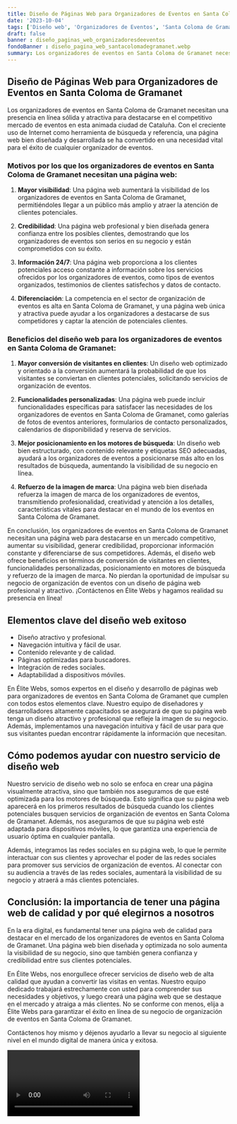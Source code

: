 ```yaml
---
title: Diseño de Páginas Web para Organizadores de Eventos en Santa Coloma de Gramanet
date: '2023-10-04'
tags: ['Diseño web', 'Organizadores de Eventos', 'Santa Coloma de Gramanet']
draft: false
banner : diseño_paginas_web_organizadoresdeeventos
fondoBanner : diseño_pagina_web_santacolomadegramanet.webp
summary: Los organizadores de eventos en Santa Coloma de Gramanet necesitan una presencia en línea sólida y atractiva para destacarse en el competitivo mercado de eventos en esta animada ciudad de Cataluña. Con el creciente uso de Internet como herramienta de búsqueda y referencia, una página web bien diseñada y desarrollada se ha convertido en una necesidad vital para el éxito de cualquier organizador de eventos.
---
```


## Diseño de Páginas Web para Organizadores de Eventos en Santa Coloma de Gramanet

Los organizadores de eventos en Santa Coloma de Gramanet necesitan una presencia en línea sólida y atractiva para destacarse en el competitivo mercado de eventos en esta animada ciudad de Cataluña. Con el creciente uso de Internet como herramienta de búsqueda y referencia, una página web bien diseñada y desarrollada se ha convertido en una necesidad vital para el éxito de cualquier organizador de eventos.

### Motivos por los que los organizadores de eventos en Santa Coloma de Gramanet necesitan una página web:

1. **Mayor visibilidad**: Una página web aumentará la visibilidad de los organizadores de eventos en Santa Coloma de Gramanet, permitiéndoles llegar a un público más amplio y atraer la atención de clientes potenciales.

2. **Credibilidad**: Una página web profesional y bien diseñada genera confianza entre los posibles clientes, demostrando que los organizadores de eventos son serios en su negocio y están comprometidos con su éxito.

3. **Información 24/7**: Una página web proporciona a los clientes potenciales acceso constante a información sobre los servicios ofrecidos por los organizadores de eventos, como tipos de eventos organizados, testimonios de clientes satisfechos y datos de contacto.

4. **Diferenciación**: La competencia en el sector de organización de eventos es alta en Santa Coloma de Gramanet, y una página web única y atractiva puede ayudar a los organizadores a destacarse de sus competidores y captar la atención de potenciales clientes.

### Beneficios del diseño web para los organizadores de eventos en Santa Coloma de Gramanet:

1. **Mayor conversión de visitantes en clientes**: Un diseño web optimizado y orientado a la conversión aumentará la probabilidad de que los visitantes se conviertan en clientes potenciales, solicitando servicios de organización de eventos.

2. **Funcionalidades personalizadas**: Una página web puede incluir funcionalidades específicas para satisfacer las necesidades de los organizadores de eventos en Santa Coloma de Gramanet, como galerías de fotos de eventos anteriores, formularios de contacto personalizados, calendarios de disponibilidad y reserva de servicios.

3. **Mejor posicionamiento en los motores de búsqueda**: Un diseño web bien estructurado, con contenido relevante y etiquetas SEO adecuadas, ayudará a los organizadores de eventos a posicionarse más alto en los resultados de búsqueda, aumentando la visibilidad de su negocio en línea.

4. **Refuerzo de la imagen de marca**: Una página web bien diseñada refuerza la imagen de marca de los organizadores de eventos, transmitiendo profesionalidad, creatividad y atención a los detalles, características vitales para destacar en el mundo de los eventos en Santa Coloma de Gramanet.

En conclusión, los organizadores de eventos en Santa Coloma de Gramanet necesitan una página web para destacarse en un mercado competitivo, aumentar su visibilidad, generar credibilidad, proporcionar información constante y diferenciarse de sus competidores. Además, el diseño web ofrece beneficios en términos de conversión de visitantes en clientes, funcionalidades personalizadas, posicionamiento en motores de búsqueda y refuerzo de la imagen de marca. No pierdan la oportunidad de impulsar su negocio de organización de eventos con un diseño de página web profesional y atractivo. ¡Contáctenos en Élite Webs y hagamos realidad su presencia en línea!

<GifSeo />

<Cta />

## Elementos clave del diseño web exitoso

- Diseño atractivo y profesional.
- Navegación intuitiva y fácil de usar.
- Contenido relevante y de calidad.
- Páginas optimizadas para buscadores.
- Integración de redes sociales.
- Adaptabilidad a dispositivos móviles.

En Élite Webs, somos expertos en el diseño y desarrollo de páginas web para organizadores de eventos en Santa Coloma de Gramanet que cumplen con todos estos elementos clave. Nuestro equipo de diseñadores y desarrolladores altamente capacitados se asegurará de que su página web tenga un diseño atractivo y profesional que refleje la imagen de su negocio. Además, implementamos una navegación intuitiva y fácil de usar para que sus visitantes puedan encontrar rápidamente la información que necesitan.

## Cómo podemos ayudar con nuestro servicio de diseño web

Nuestro servicio de diseño web no solo se enfoca en crear una página visualmente atractiva, sino que también nos aseguramos de que esté optimizada para los motores de búsqueda. Esto significa que su página web aparecerá en los primeros resultados de búsqueda cuando los clientes potenciales busquen servicios de organización de eventos en Santa Coloma de Gramanet. Además, nos aseguramos de que su página web esté adaptada para dispositivos móviles, lo que garantiza una experiencia de usuario óptima en cualquier pantalla.

Además, integramos las redes sociales en su página web, lo que le permite interactuar con sus clientes y aprovechar el poder de las redes sociales para promover sus servicios de organización de eventos. Al conectar con su audiencia a través de las redes sociales, aumentará la visibilidad de su negocio y atraerá a más clientes potenciales.

## Conclusión: la importancia de tener una página web de calidad y por qué elegirnos a nosotros

En la era digital, es fundamental tener una página web de calidad para destacar en el mercado de los organizadores de eventos en Santa Coloma de Gramanet. Una página web bien diseñada y optimizada no solo aumenta la visibilidad de su negocio, sino que también genera confianza y credibilidad entre sus clientes potenciales.

En Élite Webs, nos enorgullece ofrecer servicios de diseño web de alta calidad que ayudan a convertir las visitas en ventas. Nuestro equipo dedicado trabajará estrechamente con usted para comprender sus necesidades y objetivos, y luego creará una página web que se destaque en el mercado y atraiga a más clientes. No se conforme con menos, elija a Élite Webs para garantizar el éxito en línea de su negocio de organización de eventos en Santa Coloma de Gramanet.

Contáctenos hoy mismo y déjenos ayudarlo a llevar su negocio al siguiente nivel en el mundo digital de manera única y exitosa.

<Video />

<CtaBot job='Organizadores de Eventos' city='Santa Coloma de Gramanet'/>

<Gmaps query='Santa Coloma de Gramanet+españa+maps' />